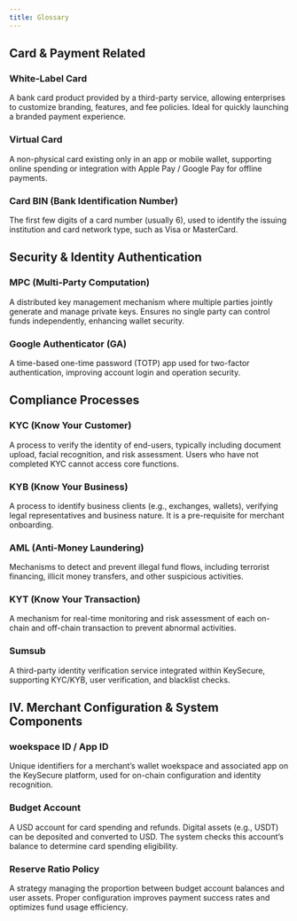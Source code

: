 ```yaml
---
title: Glossary
---
```


## Card & Payment Related

### White-Label Card
A bank card product provided by a third-party service, allowing enterprises to customize branding, features, and fee policies. Ideal for quickly launching a branded payment experience.

### Virtual Card
A non-physical card existing only in an app or mobile wallet, supporting online spending or integration with Apple Pay / Google Pay for offline payments.

### Card BIN (Bank Identification Number)
The first few digits of a card number (usually 6), used to identify the issuing institution and card network type, such as Visa or MasterCard.



## Security & Identity Authentication

### MPC (Multi-Party Computation)
A distributed key management mechanism where multiple parties jointly generate and manage private keys. Ensures no single party can control funds independently, enhancing wallet security.

### Google Authenticator (GA)
A time-based one-time password (TOTP) app used for two-factor authentication, improving account login and operation security.


## Compliance Processes

### KYC (Know Your Customer)
A process to verify the identity of end-users, typically including document upload, facial recognition, and risk assessment. Users who have not completed KYC cannot access core functions.

### KYB (Know Your Business)
A process to identify business clients (e.g., exchanges, wallets), verifying legal representatives and business nature. It is a pre-requisite for merchant onboarding.

### AML (Anti-Money Laundering)
Mechanisms to detect and prevent illegal fund flows, including terrorist financing, illicit money transfers, and other suspicious activities.

### KYT (Know Your Transaction)
A mechanism for real-time monitoring and risk assessment of each on-chain and off-chain transaction to prevent abnormal activities.

### Sumsub
A third-party identity verification service integrated within KeySecure, supporting KYC/KYB, user verification, and blacklist checks.



## IV. Merchant Configuration & System Components

### woekspace ID / App ID
Unique identifiers for a merchant’s wallet woekspace and associated app on the KeySecure platform, used for on-chain configuration and identity recognition.

### Budget Account
A USD account for card spending and refunds. Digital assets (e.g., USDT) can be deposited and converted to USD. The system checks this account’s balance to determine card spending eligibility.

### Reserve Ratio Policy
A strategy managing the proportion between budget account balances and user assets. Proper configuration improves payment success rates and optimizes fund usage efficiency.
